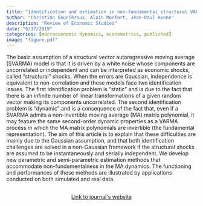 ```yaml
---
title: "Identification and estimation in non-fundamental structural VARMA models"
author: "Christian Gouriéroux, Alain Monfort, Jean-Paul Renne"
description: "Review of Economic Studies"
date: "9/17/2019"
categories: [macroeconomic dynamics, econometrics, published]
image: "figure.pdf"
---
```


<!-- description: "Affine Term Structure Model that provides non-negative yields and is able to accommodate a short-term rate that stays at the zero lower bound (ZLB) for extended periods of time." -->

<!-- subtitle: -->

<!-- image: "figure.jpeg" -->


The basic assumption of a structural vector autoregressive moving average (SVARMA) model is that it is driven by a white noise whose components are uncorrelated or independent and can be interpreted as economic shocks, called “structural” shocks. When the errors are Gaussian, independence is equivalent to non-correlation and these models face two identification issues. The first identification problem is “static” and is due to the fact that there is an infinite number of linear transformations of a given random vector making its components uncorrelated. The second identification problem is “dynamic” and is a consequence of the fact that, even if a SVARMA admits a non-invertible moving average (MA) matrix polynomial, it may feature the same second-order dynamic properties as a VARMA process in which the MA matrix polynomials are invertible (the fundamental representation). The aim of this article is to explain that these difficulties are mainly due to the Gaussian assumption, and that both identification challenges are solved in a non-Gaussian framework if the structural shocks are assumed to be instantaneously and serially independent. We develop new parametric and semi-parametric estimation methods that accommodate non-fundamentalness in the MA dynamics. The functioning and performances of these methods are illustrated by applications conducted on both simulated and real data.


```{=html}
<div  style="margin: 30px; text-align: center;">
<a class="btn btn-primary" href="https://doi.org/10.1093/restud/rdz028" role="button" target="_blank" style="padding: 5px 5px;">Link to journal's website</a>
</div>
```

<!-- In order to have bibtex in place of R code, add in front matter: -->
<!-- format: -->
<!--   html: -->
<!--     code-fold: true -->
<!--     code-summary: "Bibtex" -->

<!-- ```{r essai, eval=FALSE} -->
<!-- article = { -->
<!--   author = {JPR}, -->
<!--   year=2010 -->
<!-- } -->
<!-- ``` -->
